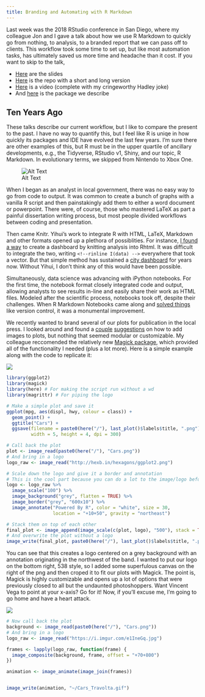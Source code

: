 ```yaml
---
title: Branding and Automating with R Markdown
---
```


Last week was the 2018 RStudio conference in San Diego, where my colleague Jon and I gave a talk about how we use R Markdown to quickly go from nothing, to analysis, to a branded report that we can pass off to clients. This workflow took some time to set up, but like most automation tasks, has ultimately saved us more time and headache than it cost. If you want to skip to the talk,

* [Here](http://rpubs.com/jzadra/rconf2018) are the slides
* [Here](https://github.com/Sorenson-Impact/rmarkdown-branding-talk/) is the repo with a short and long version
* [Here](https://www.youtube.com/watch?time_continue=21329&v=ogy7rHWlsQ8) is a video (complete with my cringeworthy Hadley joke)
* And [here](https://github.com/Sorenson-Impact/sorensonimpact) is the package we describe

## Ten Years Ago

These talks describe our current workflow, but I like to compare the present to the past. I have no way to quantify this, but I feel like R is uniqe in how quickly its packages and IDE have evolved the last few years. I'm sure there are other examples of this, but R must be in the upper quartile of ancillary developments, e.g., the Tidyverse, RStudio v1, Shiny, and our topic, R Markdown. In evolutionary terms, we skipped from Nintendo to Xbox One. 

![Alt Text](https://media.giphy.com/media/l41YlnP9H2SFPCdPi/giphy.gif)

When I began as an analyst in local government, there was no easy way to go from code to output. It was common to create a bunch of graphs with a vanilla R script and then painstakingly add them to either a word document or powerpoint. There were, of course, those who mastered LaTeX as part a painful dissertation writing process, but most people divided workflows between coding and presentation. 

Then came Knitr. Yihui's work to integrate R with HTML, LaTeX, Markdown and other formats opened up a plethora of possiblities. For instance, [I found a way](http://danielphadley.com/How-To-Dashboard-R/) to create a dashboard by knitting analysis into Rhtml. It was difficult to integrate the two, writing `<!--rinline I(data) -->` everywhere that took a vector. But that simple method has sustained a [city dashboard](http://archive.somervillema.gov//dashboard/daily.html) for years now. Without Yihui, I don't think any of this would have been possible.

Simultaneously, data science was advancing with iPython notebooks. For the first time, the notebook format closely integrated code and output, allowing analysts to see results in-line and easily share their work as HTML files. Modeled after the scientific process, notebooks took off, despite their challenges. When R Markdown Notebooks came along and [solved things](http://danielphadley.com/Jupyter-to-Rmarkdown/) like version control, it was a monumental improvement.      



We recently wanted to brand several of our plots for publication in the local press. I looked around and found a [couple](https://stackoverflow.com/questions/12463691/inserting-an-image-to-ggplot-outside-the-chart-area) [suggestions](https://stackoverflow.com/questions/41574732/how-to-add-logo-on-ggplot2-footer) on how to add images to plots, but nothing that seemed modular or customizable. My colleague reccomended the relatively new [Magick package](https://cran.r-project.org/web/packages/magick/vignettes/intro.html), which provided all of the functionality I needed (plus a lot more). Here is a simple example along with the code to replicate it:

![](/images/Cars.png)     


```r
library(ggplot2)
library(magick)
library(here) # For making the script run without a wd
library(magrittr) # For piping the logo

# Make a simple plot and save it
ggplot(mpg, aes(displ, hwy, colour = class)) + 
  geom_point() + 
  ggtitle("Cars") +
  ggsave(filename = paste0(here("/"), last_plot()$labels$title, ".png"),
         width = 5, height = 4, dpi = 300)

# Call back the plot
plot <- image_read(paste0(here("/"), "Cars.png"))
# And bring in a logo
logo_raw <- image_read("http://hexb.in/hexagons/ggplot2.png") 

# Scale down the logo and give it a border and annotation
# This is the cool part because you can do a lot to the image/logo before adding it
logo <- logo_raw %>%
  image_scale("100") %>% 
  image_background("grey", flatten = TRUE) %>%
  image_border("grey", "600x10") %>%
  image_annotate("Powered By R", color = "white", size = 30, 
                 location = "+10+50", gravity = "northeast")

# Stack them on top of each other
final_plot <- image_append(image_scale(c(plot, logo), "500"), stack = TRUE)
# And overwrite the plot without a logo
image_write(final_plot, paste0(here("/"), last_plot()$labels$title, ".png"))
```

You can see that this creates a logo centered on a grey background with an annotation originating in the northwest of the band. I wanted to put our logo on the bottom right, 538 style, so I added some superfulous canvas on the right of the png and then croped it to fit our plots with Magick. The point is, Magick is highly customizable and opens up a lot of options that were previously closed to all but the undaunted photoshoppers. Want Vincent Vega to point at your x-axis? Go for it! Now, if you'll excuse me, I'm going to go home and have a heart attack.  

![](/images/Cars_Travolta.gif) 

```r
# Now call back the plot
background <- image_read(paste0(here("/"), "Cars.png"))
# And bring in a logo
logo_raw <- image_read("https://i.imgur.com/e1IneGq.jpg") 

frames <- lapply(logo_raw, function(frame) {
  image_composite(background, frame, offset = "+70+800")
})

animation <- image_animate(image_join(frames))


image_write(animation, "~/Cars_Travolta.gif")
```






